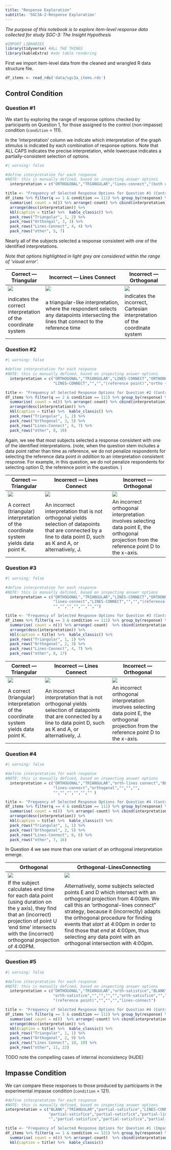 ```yaml
---
title: "Response Exploration"
subtitle: 'SGC3A-2-Response Exploration'
---
```


*The purpose of this notebook is to explore item-level response data collected for study SGC-3: The Insight Hypothesis*

```r

#IMPORT LIBRARIES 
library(tidyverse) #ALL THE THINGS 
library(kableExtra) #adv table rendering

```

First we import item-level data from the cleaned and wrangled R data structure file.

```r
df_items <- read_rds('data/sgc3a_items.rds')
```

## Control Condition

### Question #1

We start by exploring the range of response options checked by participants on Question 1, for those assigned to the control (non-impasse) condition (`condition` = 111).

In the 'interpretation' column we indicate which interpretation of the graph stimulus is indicated by each combination of response options. Note that ALL CAPS indicates the precise interpretation, while lowercase indicates a partially-consistent selection of options.

```r
#| warning: false

#define interpretation for each response
#NOTE: this is manually defined, based on inspecting answer options
  interpretation = c("ORTHOGONAL","TRIANGULAR","lines-connect","(both ortho & tri)","?","?","triangular")

title <- "Frequency of Selected Response Options for Question #1 (Control Condition)"
df_items %>% filter(q == 1 & condition == 111) %>% group_by(response) %>% 
  summarise( count = n()) %>% arrange(-count) %>% cbind(interpretation) %>% 
  arrange(desc(interpretation)) %>% 
  kbl(caption = title) %>%  kable_classic() %>% 
  pack_rows("Triangular", 1, 2) %>% 
  pack_rows("Orthongal", 3, 3) %>% 
  pack_rows("Lines-Connect", 4, 4) %>% 
  pack_rows("other", 5, 7) 

```

Nearly all of the subjects selected a response consistent with one of the identified interpretations.

*Note that options highlighted in light grey are considered within the range of 'visual error'.*

| Correct --- Triangular                                        | Incorrect --- Lines Connect                                                                                                             | Incorrect --- Orthogonal                                                   |
|---------------------------------------------------------------|-----------------------------------------------------------------------------------------------------------------------------------------|----------------------------------------------------------------------------|
| ![](keys/control/interpretations/Q1_111_TRI.png)              | ![](keys/control/interpretations/Q1_111_TVERSKY.png)                                                                                    | ![](keys/control/interpretations/Q1_111_ORTH.png)                          |
| indicates the correct interpretation of the coordinate system | a triangular-like interpretation, where the respondent selects any datapoints intersecting the lines that connect to the reference time | indicates the incorrect, Cartesian interpretation of the coordinate system |

### Question #2

```r
#| warning: false

#define interpretation for each response
#NOTE: this is manually defined, based on inspecting answer options
  interpretation = c("ORTHOGONAL","TRIANGULAR","LINES-CONNECT","ORTHONGAL",
                     "LINES-CONNECT","","","(reference point)","ortho + satisfice","TRIANGULAR")

title <- "Frequency of Selected Response Options for Question #2 (Control Condition)"
df_items %>% filter(q == 2 & condition == 111) %>% group_by(response) %>% 
  summarise( count = n()) %>% arrange(-count) %>% cbind(interpretation) %>% 
  arrange(desc(interpretation)) %>% 
  kbl(caption = title) %>%  kable_classic() %>% 
  pack_rows("Triangular", 1, 2) %>% 
  pack_rows("Orthogonal", 3, 5) %>% 
  pack_rows("Lines-Connect", 6, 7) %>% 
  pack_rows("other", 8, 10) 

```

Again, we see that most subjects selected a response consistent with one of the identified interpretations. (note, when the question stem includes a data point rather than time as reference, we do not penalize respondents for selecting the reference data point *in addition* to an interpretation consistent response. For example, in this question, we do not penalize respondents for selecting option D, the reference point in the question. )

| Correct --- Triangular                                                              | Incorrect --- Lines Connect                                                                                                                                           | Incorrect --- Orthogonal                                                                                                                    |
|-------------------------------------------------------------------------------------|-----------------------------------------------------------------------------------------------------------------------------------------------------------------------|---------------------------------------------------------------------------------------------------------------------------------------------|
| ![](keys/control/interpretations/Q2_111_TRI.png)                                    | ![](keys/control/interpretations/Q2_111_TVERSKY.png)                                                                                                                  | ![](keys/control/interpretations/Q2_111_ORTH.png)                                                                                           |
| A correct (triangular) interpretation of the coordinate system yields data point K. | An incorrect interpretation that is not orthogonal yields selection of datapoints that are connected by a line to data point D, such as K and A, or alternatively, J. | An incorrect orthogonal interpretation involves selecting data point E, the orthogonal projection from the reference point D to the x-axis. |

### Question #3

```r
#| warning: false

#define interpretation for each response
#NOTE: this is manually defined, based on inspecting answer options
  interpretation = c("ORTHOGONAL","TRIANGULAR","LINES-CONNECT","ORTHONGAL","LINES-CONNECT",
                     "lines-connect","LINES-CONNECT","","","(reference point)",
                     "","","","","","","")

title <- "Frequency of Selected Response Options for Question #3 (Control Condition)"
df_items %>% filter(q == 3 & condition == 111) %>% group_by(response) %>% 
  summarise( count = n()) %>% arrange(-count)  %>% cbind(interpretation) %>% 
  arrange(desc(interpretation)) %>% 
  kbl(caption = title) %>%  kable_classic() %>% 
  pack_rows("Triangular", 1, 1) %>% 
  pack_rows("Orthogonal", 2, 3) %>% 
  pack_rows("Lines-Connect", 4, 7) %>% 
  pack_rows("other", 8, 17) 

```

| Correct --- Triangular                                                              | Incorrect --- Lines Connect                                                                                                                                           | Incorrect --- Orthogonal                                                                                                                    |
|-------------------------------------------------------------------------------------|-----------------------------------------------------------------------------------------------------------------------------------------------------------------------|---------------------------------------------------------------------------------------------------------------------------------------------|
| ![](keys/control/interpretations/Q3_111_TRI.png)                                    | ![](keys/control/interpretations/Q3_111_TVERSKY.png)                                                                                                                  | ![](keys/control/interpretations/Q3_111_ORTH.png)                                                                                           |
| A correct (triangular) interpretation of the coordinate system yields data point K. | An incorrect interpretation that is not orthogonal yields selection of datapoints that are connected by a line to data point D, such as K and A, or alternatively, J. | An incorrect orthogonal interpretation involves selecting data point E, the orthogonal projection from the reference point D to the x-axis. |

### Question #4

```r
#| warning: false

#define interpretation for each response
#NOTE: this is manually defined, based on inspecting answer options
  interpretation = c("ORTHOGONAL","TRIANGULAR","orth-lines connect","BLANK","orth-lines connect",
                     "lines-connect","orthogonal","","","",
                     "","","","","","" )

title <- "Frequency of Selected Response Options for Question #4 (Control Condition)"
df_items %>% filter(q == 4 & condition == 111) %>% group_by(response) %>% 
  summarise( count = n())  %>% arrange(-count) %>% cbind(interpretation) %>% 
  arrange(desc(interpretation)) %>% 
  kbl(caption = title) %>%  kable_classic() %>% 
  pack_rows("Triangular", 1, 1) %>% 
  pack_rows("Orthogonal", 2, 5) %>% 
  pack_rows("Lines-Connect", 6, 6) %>% 
  pack_rows("other", 7, 16) 


```

In Question 4 we see more than one variant of an orthogonal interpretation emerge.

| Orthogonal                                                                                                                                                                                                             | Orthogonal-LinesConnecting                                                                                                                                                                                                                                                                                                                                                                      |
|------------------------------------------------------------------------------------------------------------------------------------------------------------------------------------------------------------------------|-------------------------------------------------------------------------------------------------------------------------------------------------------------------------------------------------------------------------------------------------------------------------------------------------------------------------------------------------------------------------------------------------|
| ![](keys/control/interpretations/Q4_111_ORTH.png)                                                                                                                                                                      | ![](keys/control/interpretations/Q4_111_ORTH-LC.png)                                                                                                                                                                                                                                                                                                                                            |
| If the subject calculates end time for each data point (using duration on the y axis), they find that an (incorrect) projection of point U 'end time' intersects with the (incorrect) orthogonal projection of 4:00PM. | Alternatively, some subjects selected points E and D which intersect with an orthogonal projection from 4:00pm. We call this an 'orthogonal-lines connect" strategy, because it (incorrectly) adapts the orthogonal procedure for finding events that *start* at 4:00pm in order to find those that *end* at 4:00pm, thus selecting any data point with an orthogonal intersection with 4:00pm. |

### Question #5

```r
#| warning: false

#define interpretation for each response
#NOTE: this is manually defined, based on inspecting answer options
  interpretation = c("ORTHOGONAL","TRIANGULAR","orth-satistice","BLANK","orth-satisfice",
                     "orth-satistice","","","","","orth-satisfice","","orth-satisfice","","orth-satisfice","","orth-satisfice",
                     "(reference point)","","","","lines-connect")

title <- "Frequency of Selected Response Options for Question #4 (Control Condition)"
df_items %>% filter(q == 5 & condition == 111) %>% group_by(response) %>% 
  summarise( count = n())  %>% arrange(-count) %>% cbind(interpretation) %>% 
  arrange(desc(interpretation)) %>% 
  kbl(caption = title) %>%  kable_classic() %>% 
  pack_rows("Triangular", 1, 1) %>% 
  pack_rows("Orthogonal", 2, 9) %>% 
  pack_rows("Lines Connect", 10, 10) %>% 
  pack_rows("other", 11, 22) 


```

TODO note the compelling cases of internal inconsistency (HJDE)

## Impasse Condition

We can compare these responses to those produced by participants in the experimental impasse condition (`condition` = 121).

```r

#define interpretation for each response
#NOTE: this is manually defined, based on inspecting answer options
interpretation = c("BLANK","TRIANGULAR","partial-satisfice","LINES-CONNECT",
                   "partial-satisfice","partial-satisfice","partial-lines-connect",
                   "","partial-satisfice","partial-satisfice","partial-satisfice","partial-satisfice","")

title <- "Frequency of Selected Response Options for Question #1 (Impasse Condition)"
df_items %>% filter(q == 1 & condition == 121) %>% group_by(response) %>% 
  summarise( count = n()) %>% arrange(-count)  %>% cbind(interpretation) %>% 
  kbl(caption = title) %>%  kable_classic() 

```
